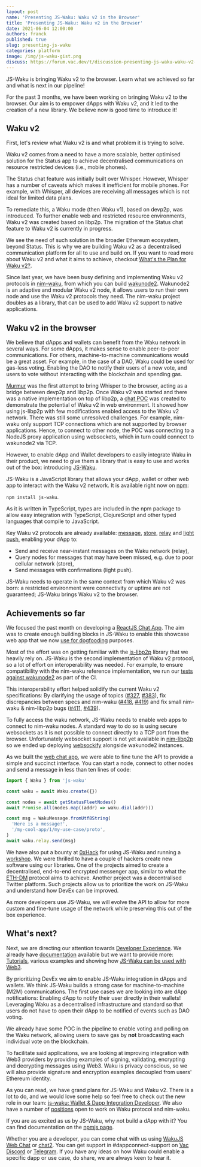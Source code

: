 ```yaml
---
layout: post
name: 'Presenting JS-Waku: Waku v2 in the Browser'
title: 'Presenting JS-Waku: Waku v2 in the Browser'
date: 2021-06-04 12:00:00
authors: franck
published: true
slug: presenting-js-waku
categories: platform
image: /img/js-waku-gist.png
discuss: https://forum.vac.dev/t/discussion-presenting-js-waku-waku-v2-in-the-browser/81
---
```


JS-Waku is bringing Waku v2 to the browser. Learn what we achieved so far and what is next in our pipeline!

<!--truncate-->

For the past 3 months, we have been working on bringing Waku v2 to the browser.
Our aim is to empower dApps with Waku v2, and it led to the creation of a new library.
We believe now is good time to introduce it!

## Waku v2

First, let's review what Waku v2 is and what problem it is trying to solve.

Waku v2 comes from a need to have a more scalable, better optimised solution for the Status app to achieve decentralised
communications on resource restricted devices (i.e., mobile phones).

The Status chat feature was initially built over Whisper.
However, Whisper has a number of caveats which makes it inefficient for mobile phones.
For example, with Whisper, all devices are receiving all messages which is not ideal for limited data plans.

To remediate this, a Waku mode (then Waku v1), based on devp2p, was introduced.
To further enable web and restricted resource environments, Waku v2 was created based on libp2p.
The migration of the Status chat feature to Waku v2 is currently in progress.

We see the need of such solution in the broader Ethereum ecosystem, beyond Status.
This is why we are building Waku v2 as a decentralised communication platform for all to use and build on.
If you want to read more about Waku v2 and what it aims to achieve,
checkout [What's the Plan for Waku v2?](/waku-v2-plan).

Since last year, we have been busy defining and implementing Waku v2 protocols in [nim-waku](https://github.com/status-im/nim-waku),
from which you can build [wakunode2](https://github.com/status-im/nim-waku#wakunode).
Wakunode2 is an adaptive and modular Waku v2 node,
it allows users to run their own node and use the Waku v2 protocols they need.
The nim-waku project doubles as a library, that can be used to add Waku v2 support to native applications.

## Waku v2 in the browser

We believe that dApps and wallets can benefit from the Waku network in several ways.
For some dApps, it makes sense to enable peer-to-peer communications.
For others, machine-to-machine communications would be a great asset.
For example, in the case of a DAO,
Waku could be used for gas-less voting.
Enabling the DAO to notify their users of a new vote,
and users to vote without interacting with the blockchain and spending gas.

[Murmur](https://github.com/status-im/murmur) was the first attempt to bring Whisper to the browser,
acting as a bridge between devp2p and libp2p.
Once Waku v2 was started and there was a native implementation on top of libp2p,
a [chat POC](https://github.com/vacp2p/waku-web-chat) was created to demonstrate the potential of Waku v2
in web environment.
It showed how using js-libp2p with few modifications enabled access to the Waku v2 network.
There was still some unresolved challenges.
For example, nim-waku only support TCP connections which are not supported by browser applications.
Hence, to connect to other node, the POC was connecting to a NodeJS proxy application using websockets,
which in turn could connect to wakunode2 via TCP.

However, to enable dApp and Wallet developers to easily integrate Waku in their product,
we need to give them a library that is easy to use and works out of the box:
introducing [JS-Waku](https://github.com/status-im/js-waku).

JS-Waku is a JavaScript library that allows your dApp, wallet or other web app to interact with the Waku v2 network.
It is available right now on [npm](https://www.npmjs.com/package/js-waku):

`npm install js-waku`.

As it is written in TypeScript, types are included in the npm package to allow easy integration with TypeScript, ClojureScript and other typed languages that compile to JavaScript.

Key Waku v2 protocols are already available:
[message](https://rfc.vac.dev/spec/14/), [store](https://rfc.vac.dev/spec/13/), [relay](https://rfc.vac.dev/spec/11/) and [light push](https://rfc.vac.dev/spec/19/),
enabling your dApp to:

- Send and receive near-instant messages on the Waku network (relay),
- Query nodes for messages that may have been missed, e.g. due to poor cellular network (store),
- Send messages with confirmations (light push).

JS-Waku needs to operate in the same context from which Waku v2 was born:
a restricted environment were connectivity or uptime are not guaranteed;
JS-Waku brings Waku v2 to the browser.

## Achievements so far

We focused the past month on developing a [ReactJS Chat App](https://status-im.github.io/js-waku/).
The aim was to create enough building blocks in JS-Waku to enable this showcase web app that
we now [use for dogfooding](https://github.com/status-im/nim-waku/issues/399) purposes.

Most of the effort was on getting familiar with the [js-libp2p](https://github.com/libp2p/js-libp2p) library
that we heavily rely on.
JS-Waku is the second implementation of Waku v2 protocol,
so a lot of effort on interoperability was needed.
For example, to ensure compatibility with the nim-waku reference implementation,
we run our [tests against wakunode2](https://github.com/status-im/js-waku/blob/90c90dea11dfd1277f530cf5d683fb92992fe141/src/lib/waku_relay/index.spec.ts#L137) as part of the CI.

This interoperability effort helped solidify the current Waku v2 specifications:
By clarifying the usage of topics
([#327](https://github.com/vacp2p/rfc/issues/327), [#383](https://github.com/vacp2p/rfc/pull/383)),
fix discrepancies between specs and nim-waku
([#418](https://github.com/status-im/nim-waku/issues/418), [#419](https://github.com/status-im/nim-waku/issues/419))
and fix small nim-waku & nim-libp2p bugs
([#411](https://github.com/status-im/nim-waku/issues/411), [#439](https://github.com/status-im/nim-waku/issues/439)).

To fully access the waku network, JS-Waku needs to enable web apps to connect to nim-waku nodes.
A standard way to do so is using secure websockets as it is not possible to connect directly to a TCP port from the browser.
Unfortunately websocket support is not yet available in [nim-libp2p](https://github.com/status-im/nim-libp2p/issues/407) so
we ended up deploying [websockify](https://github.com/novnc/websockify) alongside wakunode2 instances.

As we built the [web chat app](https://github.com/status-im/js-waku/tree/main/examples/web-chat),
we were able to fine tune the API to provide a simple and succinct interface.
You can start a node, connect to other nodes and send a message in less than ten lines of code:

```javascript
import { Waku } from 'js-waku'

const waku = await Waku.create({})

const nodes = await getStatusFleetNodes()
await Promise.all(nodes.map((addr) => waku.dial(addr)))

const msg = WakuMessage.fromUtf8String(
  'Here is a message!',
  '/my-cool-app/1/my-use-case/proto',
)
await waku.relay.send(msg)
```

We have also put a bounty at [0xHack](https://0xhack.dev/) for using JS-Waku
and running a [workshop](https://www.youtube.com/watch?v=l77j0VX75QE).
We were thrilled to have a couple of hackers create new software using our libraries.
One of the projects aimed to create a decentralised, end-to-end encrypted messenger app,
similar to what the [ETH-DM](https://rfc.vac.dev/spec/20/) protocol aims to achieve.
Another project was a decentralised Twitter platform.
Such projects allow us to prioritize the work on JS-Waku and understand how DevEx can be improved.

As more developers use JS-Waku, we will evolve the API to allow for more custom and fine-tune usage of the network
while preserving this out of the box experience.

## What's next?

Next, we are directing our attention towards [Developer Experience](https://github.com/status-im/js-waku/issues/68).
We already have [documentation](https://www.npmjs.com/package/js-waku) available but we want to provide more:
[Tutorials](https://github.com/status-im/js-waku/issues/56), various examples
and showing how [JS-Waku can be used with Web3](https://github.com/status-im/js-waku/issues/72).

By prioritizing DevEx we aim to enable JS-Waku integration in dApps and wallets.
We think JS-Waku builds a strong case for machine-to-machine (M2M) communications.
The first use cases we are looking into are dApp notifications:
Enabling dApp to notify their user directly in their wallets!
Leveraging Waku as a decentralised infrastructure and standard so that users do not have to open their dApp to be notified
of events such as DAO voting.

We already have some POC in the pipeline to enable voting and polling on the Waku network,
allowing users to save gas by **not** broadcasting each individual vote on the blockchain.

To facilitate said applications, we are looking at improving integration with Web3 providers by providing examples
of signing, validating, encrypting and decrypting messages using Web3.
Waku is privacy conscious, so we will also provide signature and encryption examples decoupled from users' Ethereum identity.

As you can read, we have grand plans for JS-Waku and Waku v2.
There is a lot to do, and we would love some help so feel free to
check out the new role in our team:
[js-waku: Wallet & Dapp Integration Developer](https://status.im/our_team/jobs.html?gh_jid=3157894).
We also have a number of [positions](https://status.im/our_team/jobs.html) open to work on Waku protocol and nim-waku.

If you are as excited as us by JS-Waku, why not build a dApp with it?
You can find documentation on the [npmjs page](https://www.npmjs.com/package/js-waku).

Whether you are a developer, you can come chat with us using [WakuJS Web Chat](https://status-im.github.io/js-waku/)
or [chat2](https://github.com/status-im/nim-waku/blob/master/docs/tutorial/chat2.md).
You can get support in #dappconnect-support on [Vac Discord](https://discord.gg/j5pGbn7MHZ) or [Telegram](https://t.me/dappconnectsupport).
If you have any ideas on how Waku could enable a specific dapp or use case, do share, we are always keen to hear it.

